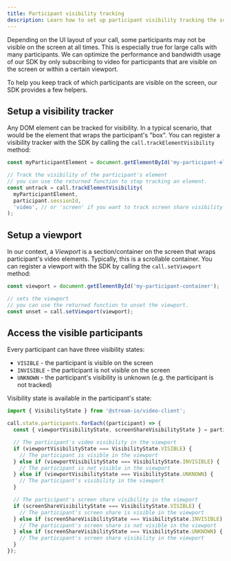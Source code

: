 ```yaml
---
title: Participant visibility tracking
description: Learn how to set up participant visibility tracking the screen.
---
```


Depending on the UI layout of your call, some participants may not be visible on the screen at all times.
This is especially true for large calls with many participants. We can optimize the performance and bandwidth usage of our SDK
by only subscribing to video for participants that are visible on the screen or within a certain viewport.

To help you keep track of which participants are visible on the screen, our SDK provides a few helpers.

## Setup a visibility tracker

Any DOM element can be tracked for visibility. In a typical scenario, that would be the element that wraps the participant's "box".
You can register a visibility tracker with the SDK by calling the `call.trackElementVisibility` method:

```js
const myParticipantElement = document.getElementById('my-participant-element');

// Track the visibility of the participant's element
// you can use the returned function to stop tracking an element.
const untrack = call.trackElementVisibility(
  myParticipantElement,
  participant.sessionId,
  'video', // or 'screen' if you want to track screen share visibility
);
```

## Setup a viewport

In our context, a _Viewport_ is a section/container on the screen that wraps participant's video elements.
Typically, this is a scrollable container. You can register a viewport with the SDK by calling the `call.setViewport` method:

```js
const viewport = document.getElementById('my-participant-container');

// sets the viewport
// you can use the returned function to unset the viewport.
const unset = call.setViewport(viewport);
```

## Access the visible participants

Every participant can have three visibility states:

- `VISIBLE` - the participant is visible on the screen
- `INVISIBLE` - the participant is not visible on the screen
- `UNKNOWN` - the participant's visibility is unknown (e.g. the participant is not tracked)

Visibility state is available in the participant's state:

```js
import { VisibilityState } from '@stream-io/video-client';

call.state.participants.forEach((participant) => {
  const { viewportVisibilityState, screenShareVisibilityState } = participant;

  // The participant's video visibility in the viewport
  if (viewportVisibilityState === VisibilityState.VISIBLE) {
    // The participant is visible in the viewport
  } else if (viewportVisibilityState === VisibilityState.INVISIBLE) {
    // The participant is not visible in the viewport
  } else if (viewportVisibilityState === VisibilityState.UNKNOWN) {
    // The participant's visibility in the viewport
  }

  // The participant's screen share visibility in the viewport
  if (screenShareVisibilityState === VisibilityState.VISIBLE) {
    // The participant's screen share is visible in the viewport
  } else if (screenShareVisibilityState === VisibilityState.INVISIBLE) {
    // The participant's screen share is not visible in the viewport
  } else if (screenShareVisibilityState === VisibilityState.UNKNOWN) {
    // The participant's screen share visibility in the viewport
  }
});
```
